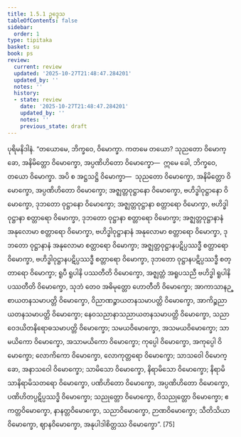 ```yaml
---
title: 1.5.1 ဥဒ္ဒေသ
tableOfContents: false
sidebar:
  order: 1
type: tipitaka
basket: su
book: ps
review:
  current: review
  updated: '2025-10-27T21:48:47.284201'
  updated_by: ''
  notes: ''
  history:
  - state: review
    date: '2025-10-27T21:48:47.284201'
    updated_by: ''
    notes: ''
    previous_state: draft
---
```



<ReviewStatus review={frontmatter.review} showDetails={true} />

<HypothesisAnnotation frontmatter={frontmatter} />

<DynamicBreadcrumb />

<Division number="209" book="ps" e="ch" v="26" p="230">

<Paragraph number="1116" book="ps">
ပုရိမနိဒါနံ. “တယောမေ, ဘိက္ခဝေ, ဝိမောက္ခာ. ကတမေ တယော? သုညတော ဝိမောက္ခော, အနိမိတ္တော ဝိမောက္ခော, အပ္ပဏိဟိတော ဝိမောက္ခော—  ဣမေ ခေါ, ဘိက္ခဝေ, တယော ဝိမောက္ခာ.
</Paragraph>

<Paragraph number="1117" book="ps">
အပိ စ အဋ္ဌသဋ္ဌိ ဝိမောက္ခာ—  သုညတော ဝိမောက္ခော, အနိမိတ္တော ဝိမောက္ခော, အပ္ပဏိဟိတော ဝိမောက္ခော; အဇ္ဈတ္တဝုဋ္ဌာနော ဝိမောက္ခော, ဗဟိဒ္ဓါဝုဋ္ဌာနော ဝိမောက္ခော, ဒုဘတော ဝုဋ္ဌာနော ဝိမောက္ခော; အဇ္ဈတ္တဝုဋ္ဌာနာ စတ္တာရော ဝိမောက္ခာ, ဗဟိဒ္ဓါဝုဋ္ဌာနာ စတ္တာရော ဝိမောက္ခာ, ဒုဘတော ဝုဋ္ဌာနာ စတ္တာရော ဝိမောက္ခာ; အဇ္ဈတ္တဝုဋ္ဌာနာနံ အနုလောမာ စတ္တာရော ဝိမောက္ခာ, ဗဟိဒ္ဓါဝုဋ္ဌာနာနံ အနုလောမာ စတ္တာရော ဝိမောက္ခာ, ဒုဘတော ဝုဋ္ဌာနာနံ အနုလောမာ စတ္တာရော ဝိမောက္ခာ; အဇ္ဈတ္တဝုဋ္ဌာနပဋိပ္ပဿဒ္ဓီ စတ္တာရော ဝိမောက္ခာ, ဗဟိဒ္ဓါဝုဋ္ဌာနပဋိပ္ပဿဒ္ဓီ စတ္တာရော ဝိမောက္ခာ, ဒုဘတော ဝုဋ္ဌာနပဋိပ္ပဿဒ္ဓီ စတ္တာရော ဝိမောက္ခာ; ရူပီ ရူပါနိ ပဿတီတိ ဝိမောက္ခော, အဇ္ဈတ္တံ အရူပသညီ ဗဟိဒ္ဓါ ရူပါနိ ပဿတီတိ ဝိမောက္ခော, သုဘံ တေဝ အဓိမုတ္တော ဟောတီတိ ဝိမောက္ခော; အာကာသာနဉ္စာယတနသမာပတ္တိ ဝိမောက္ခော, ဝိညာဏဉ္စာယတနသမာပတ္တိ ဝိမောက္ခော, အာကိဉ္စညာယတနသမာပတ္တိ ဝိမောက္ခော; နေဝသညာနာသညာယတနသမာပတ္တိ ဝိမောက္ခော, သညာဝေဒယိတနိရောဓသမာပတ္တိ ဝိမောက္ခော; သမယဝိမောက္ခော, အသမယဝိမောက္ခော; သာမယိကော ဝိမောက္ခော, အသာမယိကော ဝိမောက္ခော; ကုပ္ပေါ ဝိမောက္ခော, အကုပ္ပေါ ဝိမောက္ခော; လောကိကော ဝိမောက္ခော, လောကုတ္တရော ဝိမောက္ခော; သာသဝေါ ဝိမောက္ခော, အနာသဝေါ ဝိမောက္ခော; သာမိသော ဝိမောက္ခော, နိရာမိသော ဝိမောက္ခော; နိရာမိသာနိရာမိသတရော ဝိမောက္ခော, ပဏိဟိတော ဝိမောက္ခော, အပ္ပဏိဟိတော ဝိမောက္ခော, ပဏိဟိတပ္ပဋိပ္ပဿဒ္ဓိ ဝိမောက္ခော; သညုတ္တော ဝိမောက္ခော, ဝိသညုတ္တော ဝိမောက္ခော; ဧကတ္တဝိမောက္ခော, နာနတ္တဝိမောက္ခော, သညာဝိမောက္ခော, ဉာဏဝိမောက္ခော; သီတိသိယာဝိမောက္ခော, ဈာနဝိမောက္ခော, အနုပါဒါစိတ္တဿ ဝိမောက္ခော”. [75]
</Paragraph>
</Division>
